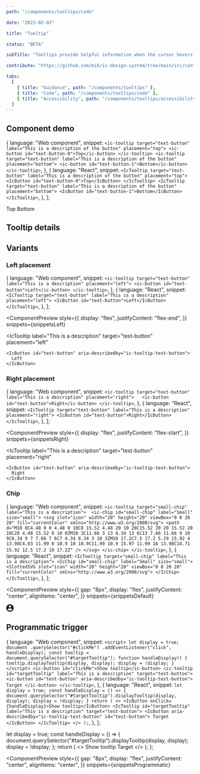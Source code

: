 ```yaml
---
path: "/components/tooltips/code"

date: "2023-02-03"

title: "Tooltip"

status: "BETA"

subTitle: "Tooltips provide helpful information when the cursor hovers over an element or when focus is applied."

contribute: "https://github.com/mi6/ic-design-system/tree/main/src/content/structured/components/tooltips"

tabs:
  [
    { title: "Guidance", path: "/components/tooltips" },
    { title: "Code", path: "/components/tooltips/code" },
    { title: "Accessibility", path: "/components/tooltips/accessibility" },
  ]
---
```



## Component demo

  {
    language: "Web component",
    snippet: `<ic-tooltip target="text-button" label="This is a description of the button" placement="top">
  <ic-button id="text-button-0">Top</ic-button>
</ic-tooltip>
<ic-tooltip target="text-button" label="This is a description of the button" placement="bottom">
  <ic-button id="text-button-1">Bottom</ic-button>
</ic-tooltip>`,
  },
  {
    language: "React",
    snippet: `<IcTooltip target="text-button" label="This is a description of the button" placement="top">
  <IcButton id="text-button-0">Top</IcButton>
</IcTooltip>
<IcTooltip target="text-button" label="This is a description of the button" placement="bottom">
  <IcButton id="text-button-1">Bottom</IcButton>
</IcTooltip>`,
  },
];

<ComponentPreview snippets={snippets}>
  <div style={{ display: "flex", flexDirection: "column", gap: "8px" }}>
    <IcTooltip
      label="This is a description of the button"
      target="test-button"
      placement="top"
    >
      <IcButton id="test-button" aria-describedby="ic-tooltip-test-button">
        Top
      </IcButton>
    </IcTooltip>
    <IcTooltip
      label="This is a description of the button"
      target="test-button"
      placement="bottom"
    >
      <IcButton id="test-button" aria-describedby="ic-tooltip-test-button">
        Bottom
      </IcButton>
    </IcTooltip>
  </div>
</ComponentPreview>

## Tooltip details

<ComponentDetails component="ic-tooltip" />

## Variants

### Left placement

  {
    language: "Web component",
    snippet: `<ic-tooltip target="text-button" label="This is a description" placement="left">
  <ic-button id="text-button">Left</ic-button>
</ic-tooltip>`,
  },
  {
    language: "React",
    snippet: `<IcTooltip target="text-button" label="This is a description" placement="left">
  <IcButton id="text-button">Left</IcButton>
</IcTooltip>`,
  },
];

<ComponentPreview
  style={{
    display: "flex",
    justifyContent: "flex-end",
  }}
  snippets={snippetsLeft}
>
  <IcTooltip
    label="This is a description"
    target="test-button"
    placement="left"
  >
    <IcButton id="test-button" aria-describedby="ic-tooltip-test-button">
      Left
    </IcButton>
  </IcTooltip>
</ComponentPreview>

### Right placement

  {
    language: "Web component",
    snippet: `<ic-tooltip target="text-button" label="This is a description" placement="right">  
  <ic-button id="text-button">Right</ic-button>
</ic-tooltip>`,
  },
  {
    language: "React",
    snippet: `<IcTooltip target="text-button" label="This is a description" placement="right">
  <IcButton id="text-button">Right</IcButton>
</IcTooltip>`,
  },
];

<ComponentPreview
  style={{
    display: "flex",
    justifyContent: "flex-start",
  }}
  snippets={snippetsRight}
>
  <IcTooltip
    label="This is a description"
    target="test-button"
    placement="right"
  >
    <IcButton id="test-button" aria-describedby="ic-tooltip-test-button">
      Right
    </IcButton>
  </IcTooltip>
</ComponentPreview>

### Chip

  {
    language: "Web component",
    snippet: `<ic-tooltip target="small-chip" label="This is a description"> 
  <ic-chip id="small-chip" label="Small" size="small">
    <svg slot="icon" width="20" height="20" viewBox="0 0 20 20" fill="currentColor" xmlns="http://www.w3.org/2000/svg">
      <path d="M10 0C4.48 0 0 4.48 0 10C0 15.52 4.48 20 10 20C15.52 20 20 15.52 20 10C20 4.48 15.52 0 10 0ZM10 3C11.66 3 13 4.34 13 6C13 7.66 11.66 9 10 9C8.34 9 7 7.66 7 6C7 4.34 8.34 3 10 3ZM10 17.2C7.5 17.2 5.29 15.92 4 13.98C4.03 11.99 8 10.9 10 10.9C11.99 10.9 15.97 11.99 16 13.98C14.71 15.92 12.5 17.2 10 17.2Z" />
    </svg>
  </ic-chip>
</ic-tooltip>`,
  },
  {
    language: "React",
    snippet: `<IcTooltip target="small-chip" label="This is a description">
  <IcChip id="small-chip" label="Small" size="small">
    <SlottedSVG slot="icon" width="20" height="20" viewBox="0 0 20 20" fill="currentColor" xmlns="http://www.w3.org/2000/svg">
    </IcChip>
</IcTooltip>`,
  },
];

<ComponentPreview
  style={{
    gap: "8px",
    display: "flex",
    justifyContent: "center",
    alignItems: "center",
  }}
  snippets={snippetsDefault}
>
  <IcTooltip target="small-chip" label="This is a description">
    <IcChip id="small-chip" label="Small" size="small">
      <svg
        slot="icon"
        width="20"
        height="20"
        viewBox="0 0 20 20"
        fill="currentColor"
        xmlns="http://www.w3.org/2000/svg"
      >
        <path d="M10 0C4.48 0 0 4.48 0 10C0 15.52 4.48 20 10 20C15.52 20 20 15.52 20 10C20 4.48 15.52 0 10 0ZM10 3C11.66 3 13 4.34 13 6C13 7.66 11.66 9 10 9C8.34 9 7 7.66 7 6C7 4.34 8.34 3 10 3ZM10 17.2C7.5 17.2 5.29 15.92 4 13.98C4.03 11.99 8 10.9 10 10.9C11.99 10.9 15.97 11.99 16 13.98C14.71 15.92 12.5 17.2 10 17.2Z" />
      </svg>
    </IcChip>
  </IcTooltip>
</ComponentPreview>

## Programmatic trigger

  {
    language: "Web component",
    snippet: `<script>
  let display = true;
  document
    .querySelector("#clickMe")
    .addEventListener("click", handleDisplay);
  const tooltip = document.querySelector("#targetTooltip");
  function handleDisplay() {
    tooltip.displayTooltip(display, display);
    display = !display;
  }
</script>
<ic-button id="clickMe">Show tooltip</ic-button>
<ic-tooltip id="targetTooltip" label="This is a description" target="test-button">
  <ic-button id="test-button" aria-describedby="ic-tooltip-test-button">
    Target
  </ic-button>
</ic-tooltip>`,
  },
  {
    language: "React",
    snippet: `let display = true;
const handleDisplay = () => {
  document.querySelector("#targetTooltip").displayTooltip(display, display);
  display = !display;
}
return (
  <>
    <IcButton onClick={handleDisplay}>Show tooltip</IcButton>
    <IcTooltip id="targetTooltip" label="This is a description" target="test-button">
      <IcButton aria-describedby="ic-tooltip-test-button" id="test-button">
        Target
      </IcButton>
    </IcTooltip>
  </>
);`,
  },
];

  let display = true;
  const handleDisplay = () => {
    document.querySelector("#targetTooltip").displayTooltip(display, display);
    display = !display;
  };
  return (
    <>
      <IcButton onClick={handleDisplay}>Show tooltip</IcButton>
      <IcTooltip
        id="targetTooltip"
        target="test-button"
        label="This is a description"
      >
        <IcButton id="test-button" aria-describedby="ic-tooltip-test-button">
          Target
        </IcButton>
      </IcTooltip>
    </>
  );
};

<ComponentPreview
  style={{
    gap: "8px",
    display: "flex",
    justifyContent: "center",
    alignItems: "center",
  }}
  snippets={snippetsProgrammatic}
>
  <TriggerExample />
</ComponentPreview>
